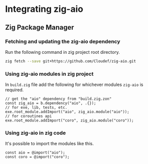 # Integrating zig-aio

## Zig Package Manager

### Fetching and updating the zig-aio dependency

Run the following command in zig project root directory.

```sh
zig fetch --save git+https://github.com/Cloudef/zig-aio.git
```

### Using zig-aio modules in zig project

In `build.zig` file add the following for whichever modules `zig-aio` is required.

```zig
// get the "aio" dependency from "build.zig.zon"
const zig_aio = b.dependency("aio", .{});
// for exe, lib, tests, etc.
exe.root_module.addImport("aio", zig_aio.module("aio"));
// for coroutines api
exe.root_module.addImport("coro", zig_aio.module("coro"));
```

### Using zig-aio in zig code

It's possible to import the modules like this.

```zig
const aio = @import("aio");
const coro = @import("coro");
```

